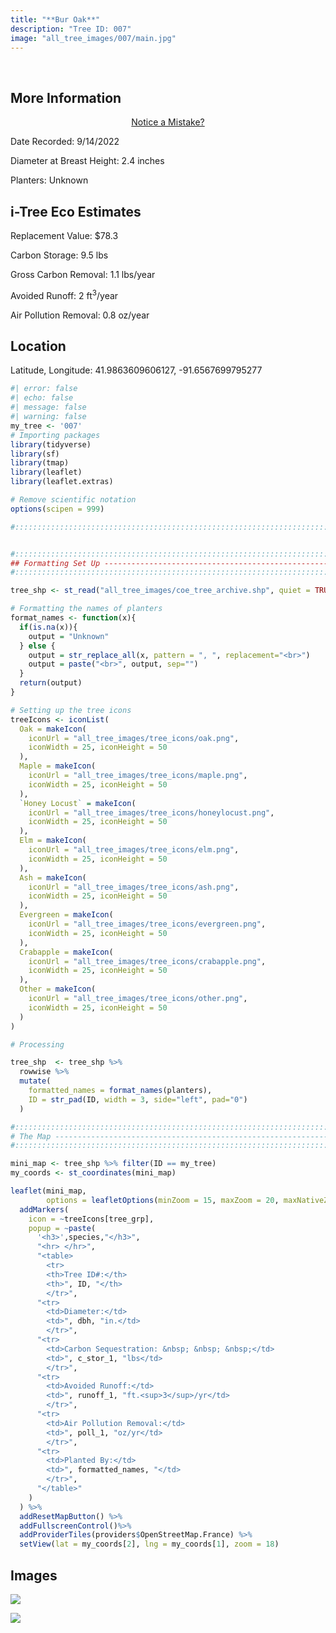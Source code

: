 ```yaml
---
title: "**Bur Oak**"
description: "Tree ID: 007"
image: "all_tree_images/007/main.jpg"
---
```


<br>

## **More Information**
::: column-margin
<center><a class="button" href="https://forms.gle/W6f5nwYxrM33hF4f7">Notice a Mistake?</a></center>
:::


Date Recorded:  9/14/2022

Diameter at Breast Height:  2.4  inches

Planters:  Unknown

## **i-Tree Eco Estimates**


 Replacement Value: $78.3

 Carbon Storage:  9.5  lbs

 Gross Carbon Removal:  1.1  lbs/year

 Avoided Runoff:  2  ft<sup>3</sup>/year

 Air Pollution Removal:  0.8  oz/year

## **Location**

Latitude, Longitude: 41.9863609606127, -91.6567699795277

```r
#| error: false
#| echo: false
#| message: false
#| warning: false
my_tree <- '007'
# Importing packages
library(tidyverse)
library(sf)
library(tmap)
library(leaflet)
library(leaflet.extras)

# Remove scientific notation
options(scipen = 999)

#:::::::::::::::::::::::::::::::::::::::::::::::::::::::::::::::::::::::::::::::


#:::::::::::::::::::::::::::::::::::::::::::::::::::::::::::::::::::::::::::::::
## Formatting Set Up -----------------------------------------------------------
#:::::::::::::::::::::::::::::::::::::::::::::::::::::::::::::::::::::::::::::::

tree_shp <- st_read("all_tree_images/coe_tree_archive.shp", quiet = TRUE) 

# Formatting the names of planters
format_names <- function(x){
  if(is.na(x)){
    output = "Unknown"
  } else {
    output = str_replace_all(x, pattern = ", ", replacement="<br>")
    output = paste("<br>", output, sep="")
  }
  return(output)
}

# Setting up the tree icons
treeIcons <- iconList(
  Oak = makeIcon(
    iconUrl = "all_tree_images/tree_icons/oak.png",
    iconWidth = 25, iconHeight = 50
  ),
  Maple = makeIcon(
    iconUrl = "all_tree_images/tree_icons/maple.png",
    iconWidth = 25, iconHeight = 50
  ),
  `Honey Locust` = makeIcon(
    iconUrl = "all_tree_images/tree_icons/honeylocust.png",
    iconWidth = 25, iconHeight = 50
  ),
  Elm = makeIcon(
    iconUrl = "all_tree_images/tree_icons/elm.png",
    iconWidth = 25, iconHeight = 50
  ),
  Ash = makeIcon(
    iconUrl = "all_tree_images/tree_icons/ash.png",
    iconWidth = 25, iconHeight = 50
  ),
  Evergreen = makeIcon(
    iconUrl = "all_tree_images/tree_icons/evergreen.png",
    iconWidth = 25, iconHeight = 50
  ),
  Crabapple = makeIcon(
    iconUrl = "all_tree_images/tree_icons/crabapple.png",
    iconWidth = 25, iconHeight = 50
  ),
  Other = makeIcon(
    iconUrl = "all_tree_images/tree_icons/other.png",
    iconWidth = 25, iconHeight = 50
  )
)

# Processing

tree_shp  <- tree_shp %>% 
  rowwise %>% 
  mutate(
    formatted_names = format_names(planters),
    ID = str_pad(ID, width = 3, side="left", pad="0")
  )

#:::::::::::::::::::::::::::::::::::::::::::::::::::::::::::::::::::::::::::::::
# The Map ----------------------------------------------------------------------
#:::::::::::::::::::::::::::::::::::::::::::::::::::::::::::::::::::::::::::::::

mini_map <- tree_shp %>% filter(ID == my_tree)
my_coords <- st_coordinates(mini_map)

leaflet(mini_map, 
        options = leafletOptions(minZoom = 15, maxZoom = 20, maxNativeZoom=20)) %>%
  addMarkers(
    icon = ~treeIcons[tree_grp], 
    popup = ~paste(
      '<h3>',species,"</h3>",
      "<hr> </hr>",
      "<table>
        <tr>
        <th>Tree ID#:</th>
        <th>", ID, "</th>
        </tr>",
      "<tr>
        <td>Diameter:</td>
        <td>", dbh, "in.</td>
        </tr>",
      "<tr>
        <td>Carbon Sequestration: &nbsp; &nbsp; &nbsp;</td>
        <td>", c_stor_1, "lbs</td>
        </tr>",
      "<tr>
        <td>Avoided Runoff:</td>
        <td>", runoff_1, "ft.<sup>3</sup>/yr</td>
        </tr>",
      "<tr>
        <td>Air Pollution Removal:</td>
        <td>", poll_1, "oz/yr</td>
        </tr>",
      "<tr>
        <td>Planted By:</td>
        <td>", formatted_names, "</td>
        </tr>",
      "</table>"
    )
  ) %>% 
  addResetMapButton() %>%
  addFullscreenControl()%>% 
  addProviderTiles(providers$OpenStreetMap.France) %>% 
  setView(lat = my_coords[2], lng = my_coords[1], zoom = 18)

```

## **Images**


 ![](all_tree_images/007/IMG_6329.jpg)

 ![](all_tree_images/007/main.jpg)
